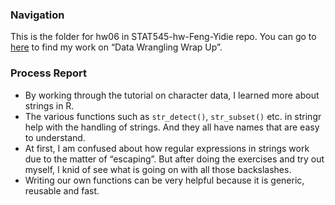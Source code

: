 ### Navigation
This is the folder for hw06 in STAT545-hw-Feng-Yidie repo. You can go to [here](https://github.com/yidie/STAT545-hw-Feng-Yidie/blob/master/hw05/Factor_and_figure_management.md) to find my work on "Data Wrangling Wrap Up".

### Process Report
- By working through the tutorial on character data, I learned more about strings in R.
- The various functions such as `str_detect()`, `str_subset()` etc. in stringr help with the handling of strings. And they all have names that are easy to understand. 
- At first, I am confused about how regular expressions in strings work due to the matter of "escaping". But after doing the exercises and try out myself, I knid of see what is going on with all those backslashes.
- Writing our own functions can be very helpful because it is generic, reusable and fast.  
